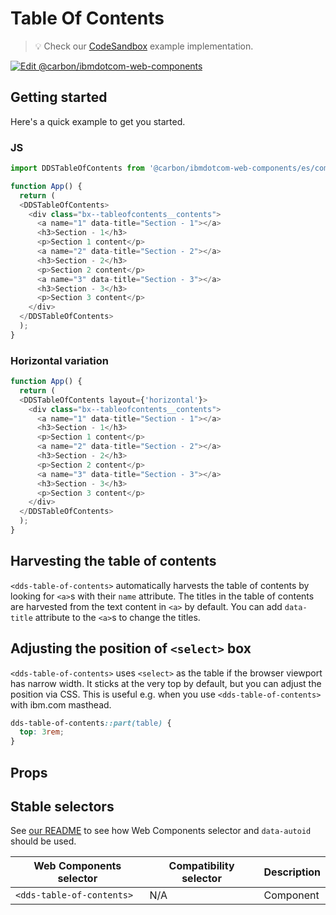 
# Table Of Contents

> 💡 Check our
> [CodeSandbox](https://githubbox.com/carbon-design-system/carbon-for-ibm-dotcom/tree/v1/packages/web-components/examples/codesandbox/components-react/table-of-contents)
> example implementation.

[![Edit @carbon/ibmdotcom-web-components](https://codesandbox.io/static/img/play-codesandbox.svg)](https://githubbox.com/carbon-design-system/carbon-for-ibm-dotcom/tree/v1/packages/web-components/examples/codesandbox/components-react/table-of-contents)

## Getting started

Here's a quick example to get you started.

### JS

```javascript
import DDSTableOfContents from '@carbon/ibmdotcom-web-components/es/components-react/table-of-contents/table-of-contents.js';

function App() {
  return (
  <DDSTableOfContents>
    <div class="bx--tableofcontents__contents">
      <a name="1" data-title="Section - 1"></a>
      <h3>Section - 1</h3>
      <p>Section 1 content</p>
      <a name="2" data-title="Section - 2"></a>
      <h3>Section - 2</h3>
      <p>Section 2 content</p>
      <a name="3" data-title="Section - 3"></a>
      <h3>Section - 3</h3>
      <p>Section 3 content</p>
    </div>
  </DDSTableOfContents>
  );
}
```

### Horizontal variation

```javascript
function App() {
  return (
  <DDSTableOfContents layout={'horizontal'}>
    <div class="bx--tableofcontents__contents">
      <a name="1" data-title="Section - 1"></a>
      <h3>Section - 1</h3>
      <p>Section 1 content</p>
      <a name="2" data-title="Section - 2"></a>
      <h3>Section - 2</h3>
      <p>Section 2 content</p>
      <a name="3" data-title="Section - 3"></a>
      <h3>Section - 3</h3>
      <p>Section 3 content</p>
    </div>
  </DDSTableOfContents>
  );
}
```

## Harvesting the table of contents

`<dds-table-of-contents>` automatically harvests the table of contents by looking for `<a>`s with their `name` attribute.
The titles in the table of contents are harvested from the text content in `<a>` by default.
You can add `data-title` attribute to the `<a>`s to change the titles.

## Adjusting the position of `<select>` box

`<dds-table-of-contents>` uses `<select>` as the table if the browser viewport has narrow width.
It sticks at the very top by default, but you can adjust the position via CSS.
This is useful e.g. when you use `<dds-table-of-contents>` with ibm.com masthead.

```css
dds-table-of-contents::part(table) {
  top: 3rem;
}
```

## Props

<Props of={PropTypesRef} />

## Stable selectors

See [our README](https://github.com/carbon-design-system/carbon-for-ibm-dotcom/tree/v1/packages/web-components#stable-selectors-for-analytics-and-integratione2e-testing-in-web-components) to see how Web Components selector and `data-autoid` should be used.

| Web Components selector | Compatibility selector | Description |
| ----------------------- | ---------------------- | ----------- |
| `<dds-table-of-contents>`        | N/A                    | Component   |

<Description markdown={contributing} />
